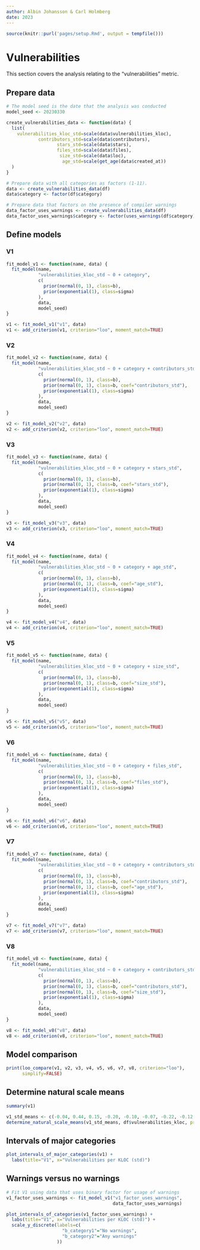 ```yaml
---
author: Albin Johansson & Carl Holmberg
date: 2023
---
```


```r
source(knitr::purl('pages/setup.Rmd', output = tempfile()))
```

# Vulnerabilities

This section covers the analysis relating to the "vulnerabilities" metric.

## Prepare data

```r
# The model seed is the date that the analysis was conducted
model_seed <- 20230330

create_vulnerabilities_data <- function(data) {
  list(
    vulnerabilities_kloc_std=scale(data$vulnerabilities_kloc),
            contributors_std=scale(data$contributors),
                   stars_std=scale(data$stars),
                   files_std=scale(data$files),
                    size_std=scale(data$loc),
                     age_std=scale(get_age(data$created_at))
  )
}

# Prepare data with all categories as factors (1-11).
data <- create_vulnerabilities_data(df)
data$category <- factor(df$category)

# Prepare data that factors on the presence of compiler warnings
data_factor_uses_warnings <- create_vulnerabilities_data(df)
data_factor_uses_warnings$category <- factor(uses_warnings(df$category))
```

## Define models

### V1

```r
fit_model_v1 <- function(name, data) {
  fit_model(name,
            "vulnerabilities_kloc_std ~ 0 + category",
            c(
              prior(normal(0, 1), class=b),
              prior(exponential(1), class=sigma)
            ),
            data,
            model_seed)
}

v1 <- fit_model_v1("v1", data)
v1 <- add_criterion(v1, criterion="loo", moment_match=TRUE)
```

### V2

```r
fit_model_v2 <- function(name, data) {
  fit_model(name,
            "vulnerabilities_kloc_std ~ 0 + category + contributors_std",
            c(
              prior(normal(0, 1), class=b),
              prior(normal(0, 1), class=b, coef="contributors_std"),
              prior(exponential(1), class=sigma)
            ),
            data,
            model_seed)
}

v2 <- fit_model_v2("v2", data)
v2 <- add_criterion(v2, criterion="loo", moment_match=TRUE)
```

### V3

```r
fit_model_v3 <- function(name, data) {
  fit_model(name,
            "vulnerabilities_kloc_std ~ 0 + category + stars_std",
            c(
              prior(normal(0, 1), class=b),
              prior(normal(0, 1), class=b, coef="stars_std"),
              prior(exponential(1), class=sigma)
            ),
            data,
            model_seed)
}

v3 <- fit_model_v3("v3", data)
v3 <- add_criterion(v3, criterion="loo", moment_match=TRUE)
```

### V4

```r
fit_model_v4 <- function(name, data) {
  fit_model(name,
            "vulnerabilities_kloc_std ~ 0 + category + age_std",
            c(
              prior(normal(0, 1), class=b),
              prior(normal(0, 1), class=b, coef="age_std"),
              prior(exponential(1), class=sigma)
            ),
            data,
            model_seed)
}

v4 <- fit_model_v4("v4", data)
v4 <- add_criterion(v4, criterion="loo", moment_match=TRUE)
```

### V5

```r
fit_model_v5 <- function(name, data) {
  fit_model(name,
            "vulnerabilities_kloc_std ~ 0 + category + size_std",
            c(
              prior(normal(0, 1), class=b),
              prior(normal(0, 1), class=b, coef="size_std"),
              prior(exponential(1), class=sigma)
            ),
            data,
            model_seed)
}

v5 <- fit_model_v5("v5", data)
v5 <- add_criterion(v5, criterion="loo", moment_match=TRUE)
```

### V6

```r
fit_model_v6 <- function(name, data) {
  fit_model(name,
            "vulnerabilities_kloc_std ~ 0 + category + files_std",
            c(
              prior(normal(0, 1), class=b),
              prior(normal(0, 1), class=b, coef="files_std"),
              prior(exponential(1), class=sigma)
            ),
            data,
            model_seed)
}

v6 <- fit_model_v6("v6", data)
v6 <- add_criterion(v6, criterion="loo", moment_match=TRUE)
```

### V7

```r
fit_model_v7 <- function(name, data) {
  fit_model(name,
            "vulnerabilities_kloc_std ~ 0 + category + contributors_std + age_std",
            c(
              prior(normal(0, 1), class=b),
              prior(normal(0, 1), class=b, coef="contributors_std"),
              prior(normal(0, 1), class=b, coef="age_std"),
              prior(exponential(1), class=sigma)
            ),
            data,
            model_seed)
}

v7 <- fit_model_v7("v7", data)
v7 <- add_criterion(v7, criterion="loo", moment_match=TRUE)
```

### V8

```r
fit_model_v8 <- function(name, data) {
  fit_model(name,
            "vulnerabilities_kloc_std ~ 0 + category + contributors_std + size_std",
            c(
              prior(normal(0, 1), class=b),
              prior(normal(0, 1), class=b, coef="contributors_std"),
              prior(normal(0, 1), class=b, coef="size_std"),
              prior(exponential(1), class=sigma)
            ),
            data,
            model_seed)
}

v8 <- fit_model_v8("v8", data)
v8 <- add_criterion(v8, criterion="loo", moment_match=TRUE)
```

## Model comparison

```r
print(loo_compare(v1, v2, v3, v4, v5, v6, v7, v8, criterion="loo"),
      simplify=FALSE)
```

## Determine natural scale means

```r
summary(v1)

v1_std_means <- c(-0.04, 0.44, 0.15, -0.20, -0.10, -0.07, -0.22, -0.12, -0.12, -0.18, -0.13)
determine_natural_scale_means(v1_std_means, df$vulnerabilities_kloc, precision=6)
```

## Intervals of major categories

```r
plot_intervals_of_major_categories(v1) +
  labs(title="V1", x="Vulnerabilities per KLOC (std)")
```

## Warnings versus no warnings

```r
# Fit V1 using data that uses binary factor for usage of warnings
v1_factor_uses_warnings <- fit_model_v1("v1_factor_uses_warnings",
                                        data_factor_uses_warnings)

plot_intervals_of_categories(v1_factor_uses_warnings) +
  labs(title="V1", x="Vulnerabilities per KLOC (std)") +
  scale_y_discrete(labels=c(
                     "b_category1"="No warnings",
                     "b_category2"="Any warnings"
                   ))
```

